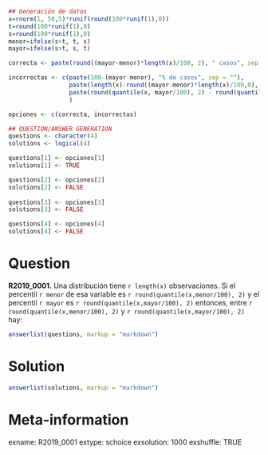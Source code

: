 ```r
## Generación de datos
x=rnorm(1, 50,5)*runif(round(100*runif(1),0))
t=round(100*runif(1),0)
s=round(100*runif(1),0)
menor=ifelse(s>t, t, s)
mayor=ifelse(s>t, s, t)

correcta <- paste(round((mayor-menor)*length(x)/100, 2), " casos", sep = "")

incorrectas <- c(paste(100-(mayor-menor), "% de casos", sep = ""),
                 paste(length(x)-round((mayor-menor)*length(x)/100,0), " casos", sep = ""),
                 paste(round(quantile(x, mayor/100), 2) - round(quantile(x, menor/100), 2), " casos", sep = "")
                 )

opciones <- c(correcta, incorrectas)

## QUESTION/ANSWER GENERATION
questions <- character(4)
solutions <- logical(4)

questions[1] <- opciones[1]
solutions[1] <- TRUE

questions[2] <- opciones[2]
solutions[2] <- FALSE
    
questions[3] <- opciones[3]
solutions[3] <- FALSE

questions[4] <- opciones[4]
solutions[4] <- FALSE
```


Question
========

**R2019_0001.** Una distribución tiene `r length(x)` observaciones. Si el percentil `r menor` de esa variable es `r round(quantile(x,menor/100), 2)` y el percentil `r mayor` es `r round(quantile(x,mayor/100), 2)` entonces, entre `r round(quantile(x,menor/100), 2)` y `r round(quantile(x,mayor/100), 2)` hay:

```r
answerlist(questions, markup = "markdown")
```
  
Solution
========

```r
answerlist(solutions, markup = "markdown")
```

Meta-information
================
exname: R2019_0001
extype: schoice
exsolution: 1000
exshuffle: TRUE